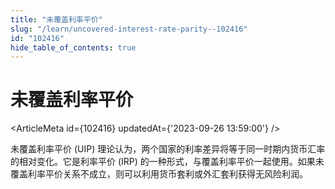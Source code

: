 ```yaml
---
title: "未覆盖利率平价"
slug: "/learn/uncovered-interest-rate-parity--102416"
id: "102416"
hide_table_of_contents: true
---
```



# 未覆盖利率平价

<ArticleMeta id={102416} updatedAt={'2023-09-26 13:59:00'} />
<div className='border-solid border-b border-t-0 my-4 border-[var(--ifm-color-gray-300)]' />

未覆盖利率平价 (UIP) 理论认为，两个国家的利率差异将等于同一时期内货币汇率的相对变化。它是利率平价 (IRP) 的一种形式，与覆盖利率平价一起使用。如果未覆盖利率平价关系不成立，则可以利用货币套利或外汇套利获得无风险利润。
